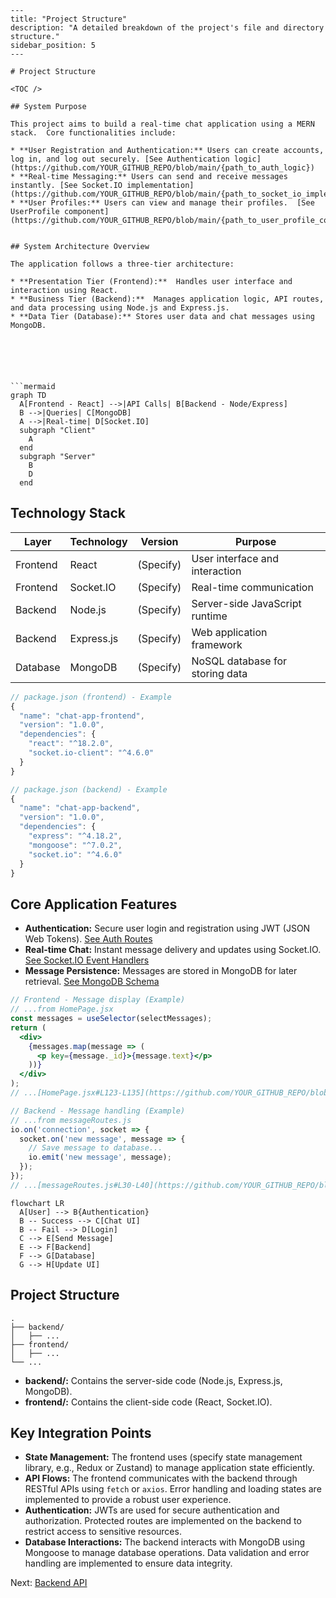```mdx
---
title: "Project Structure"
description: "A detailed breakdown of the project's file and directory structure."
sidebar_position: 5
---

# Project Structure

<TOC />

## System Purpose

This project aims to build a real-time chat application using a MERN stack.  Core functionalities include:

* **User Registration and Authentication:** Users can create accounts, log in, and log out securely. [See Authentication logic](https://github.com/YOUR_GITHUB_REPO/blob/main/{path_to_auth_logic})
* **Real-time Messaging:** Users can send and receive messages instantly. [See Socket.IO implementation](https://github.com/YOUR_GITHUB_REPO/blob/main/{path_to_socket_io_implementation})
* **User Profiles:** Users can view and manage their profiles.  [See UserProfile component](https://github.com/YOUR_GITHUB_REPO/blob/main/{path_to_user_profile_component})


## System Architecture Overview

The application follows a three-tier architecture:

* **Presentation Tier (Frontend):**  Handles user interface and interaction using React.
* **Business Tier (Backend):**  Manages application logic, API routes, and data processing using Node.js and Express.js.
* **Data Tier (Database):** Stores user data and chat messages using MongoDB.






```mermaid
graph TD
  A[Frontend - React] -->|API Calls| B[Backend - Node/Express]
  B -->|Queries| C[MongoDB]
  A -->|Real-time| D[Socket.IO]
  subgraph "Client"
    A
  end
  subgraph "Server"
    B
    D
  end
```



## Technology Stack

| Layer       | Technology         | Version     | Purpose                                      |
|-------------|----------------------|-------------|----------------------------------------------|
| Frontend    | React                | (Specify)   | User interface and interaction                 |
| Frontend    | Socket.IO            | (Specify)   | Real-time communication                      |
| Backend     | Node.js              | (Specify)   | Server-side JavaScript runtime                |
| Backend     | Express.js           | (Specify)   | Web application framework                     |
| Database    | MongoDB              | (Specify)   | NoSQL database for storing data               |


```javascript
// package.json (frontend) - Example
{
  "name": "chat-app-frontend",
  "version": "1.0.0",
  "dependencies": {
    "react": "^18.2.0",
    "socket.io-client": "^4.6.0"
  }
}
```

```javascript
// package.json (backend) - Example
{
  "name": "chat-app-backend",
  "version": "1.0.0",
  "dependencies": {
    "express": "^4.18.2",
    "mongoose": "^7.0.2",
    "socket.io": "^4.6.0"
  }
}
```


## Core Application Features

* **Authentication:**  Secure user login and registration using JWT (JSON Web Tokens). [See Auth Routes](https://github.com/YOUR_GITHUB_REPO/blob/main/{path_to_auth_routes})
* **Real-time Chat:**  Instant message delivery and updates using Socket.IO.  [See Socket.IO Event Handlers](https://github.com/YOUR_GITHUB_REPO/blob/main/{path_to_socket_io_handlers})
* **Message Persistence:** Messages are stored in MongoDB for later retrieval. [See MongoDB Schema](https://github.com/YOUR_GITHUB_REPO/blob/main/{path_to_mongo_schema})


```jsx
// Frontend - Message display (Example)
// ...from HomePage.jsx
const messages = useSelector(selectMessages);
return (
  <div>
    {messages.map(message => (
      <p key={message._id}>{message.text}</p>
    ))}
  </div>
);
// ...[HomePage.jsx#L123-L135](https://github.com/YOUR_GITHUB_REPO/blob/main/{path_to_homepage})
```


```javascript
// Backend - Message handling (Example)
// ...from messageRoutes.js
io.on('connection', socket => {
  socket.on('new message', message => {
    // Save message to database...
    io.emit('new message', message);
  });
});
// ...[messageRoutes.js#L30-L40](https://github.com/YOUR_GITHUB_REPO/blob/main/{path_to_messageroutes})
```






```mermaid
flowchart LR
  A[User] --> B{Authentication}
  B -- Success --> C[Chat UI]
  B -- Fail --> D[Login]
  C --> E[Send Message]
  E --> F[Backend]
  F --> G[Database]
  G --> H[Update UI]
```



## Project Structure

```
.
├── backend/
│   ├── ...
├── frontend/
│   ├── ...
└── ...
```

* **backend/:** Contains the server-side code (Node.js, Express.js, MongoDB).
* **frontend/:** Contains the client-side code (React, Socket.IO).


## Key Integration Points

* **State Management:**  The frontend uses (specify state management library, e.g., Redux or Zustand) to manage application state efficiently.
* **API Flows:**  The frontend communicates with the backend through RESTful APIs using `fetch` or `axios`.  Error handling and loading states are implemented to provide a robust user experience.
* **Authentication:** JWTs are used for secure authentication and authorization.  Protected routes are implemented on the backend to restrict access to sensitive resources.
* **Database Interactions:**  The backend interacts with MongoDB using Mongoose to manage database operations.  Data validation and error handling are implemented to ensure data integrity.

Next: [Backend API](./6_backend-api.mdx)
```